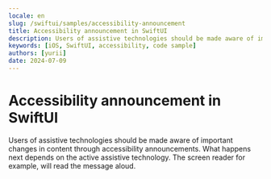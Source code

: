 ```yaml
---
locale: en
slug: /swiftui/samples/accessibility-announcement
title: Accessibility announcement in SwiftUI
description: Users of assistive technologies should be made aware of important changes in content through accessibility announcements.
keywords: [iOS, SwiftUI, accessibility, code sample]
authors: [yurii]
date: 2024-07-09
---
```


# Accessibility announcement in SwiftUI

Users of assistive technologies should be made aware of important changes in content through accessibility announcements. What happens next depends on the active assistive technology. The screen reader for example, will read the message aloud.

<CodeSample id="accessibility-announcement" platform="swiftui" locale="en"/>
